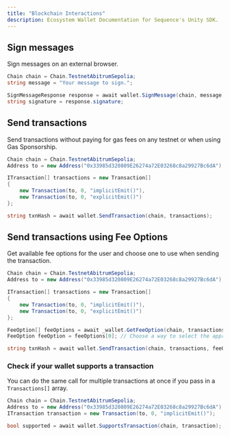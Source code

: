 ---
title: "Blockchain Interactions"
description: Ecosystem Wallet Documentation for Sequence's Unity SDK.
---

## Sign messages

Sign messages on an external browser.

```csharp
Chain chain = Chain.TestnetAbitrumSepolia;
string message = "Your message to sign.";

SignMessageResponse response = await wallet.SignMessage(chain, message);
string signature = response.signature;
```

## Send transactions

Send transactions without paying for gas fees on any testnet or when using Gas Sponsorship.

```csharp
Chain chain = Chain.TestnetAbitrumSepolia;
Address to = new Address("0x33985d320809E26274a72E03268c8a29927Bc6dA");

ITransaction[] transactions = new Transaction[]
{
    new Transaction(to, 0, "implicitEmit()"),
    new Transaction(to, 0, "explicitEmit()")
};

string txnHash = await wallet.SendTransaction(chain, transactions);
```

## Send transactions using Fee Options

Get available fee options for the user and choose one to use when sending the transaction.

```csharp
Chain chain = Chain.TestnetAbitrumSepolia;
Address to = new Address("0x33985d320809E26274a72E03268c8a29927Bc6dA");

ITransaction[] transactions = new Transaction[]
{
    new Transaction(to, 0, "implicitEmit()"),
    new Transaction(to, 0, "explicitEmit()")
};

FeeOption[] feeOptions = await _wallet.GetFeeOption(chain, transactions);
FeeOption feeOption = feeOptions[0]; // Choose a way to select the appropriate option

string txnHash = await wallet.SendTransaction(chain, transactions, feeOption);
```

### Check if your wallet supports a transaction

You can do the same call for multiple transactions at once if you pass in a `Transactions[]` array.

```csharp
Chain chain = Chain.TestnetAbitrumSepolia;
Address to = new Address("0x33985d320809E26274a72E03268c8a29927Bc6dA");
ITransaction transaction = new Transaction(to, 0, "implicitEmit()");

bool supported = await wallet.SupportsTransaction(chain, transaction);
```
